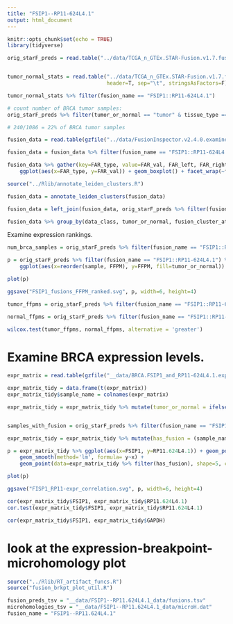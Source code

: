 ```yaml
---
title: "FSIP1--RP11-624L4.1"
output: html_document
---
```


```r
knitr::opts_chunk$set(echo = TRUE)
library(tidyverse)
```

```r

orig_starF_preds = read.table("../data/TCGA_n_GTEx.STAR-Fusion.v1.7.fusion_preds.decorated.tsv.gz", header=T, sep="\t", stringsAsFactors=F)


tumor_normal_stats = read.table("../data/TCGA_n_GTEx.STAR-Fusion.v1.7.fusion_preds.stats.tsv.gz", 
                                header=T, sep="\t", stringsAsFactors=F)

tumor_normal_stats %>% filter(fusion_name == "FSIP1::RP11-624L4.1")
```


```r
# count number of BRCA tumor samples:
orig_starF_preds %>% filter(tumor_or_normal == "tumor" & tissue_type == "BRCA") %>% select(data_class, sample) %>% unique() %>% count()

# 240/1086 = 22% of BRCA tumor samples

```



```r
fusion_data = read.table(gzfile("../data/FusionInspector.v2.4.0.examine_recurrents.tsv.gz"), header=T, sep="\t", stringsAsFactors=F)

fusion_data = fusion_data %>% filter(fusion_name == "FSIP1::RP11-624L4.1") %>% filter(is_primary)

```

```r

fusion_data %>% gather(key=FAR_type, value=FAR_val, FAR_left, FAR_right) %>%
    ggplot(aes(x=FAR_type, y=FAR_val)) + geom_boxplot() + facet_wrap(~fusion_name)

```



```r

source("../Rlib/annotate_leiden_clusters.R")

fusion_data = annotate_leiden_clusters(fusion_data)

fusion_data = left_join(fusion_data, orig_starF_preds %>% filter(fusion_name == "FSIP1::RP11-624L4.1") %>% select(sample, tumor_or_normal) %>% unique(), by='sample')

fusion_data %>% group_by(data_class, tumor_or_normal, fusion_cluster_att) %>% tally()

```



Examine expression rankings.

```r

num_brca_samples = orig_starF_preds %>% filter(fusion_name == "FSIP1::RP11-624L4.1") %>% filter(is_primary) %>% nrow()

p = orig_starF_preds %>% filter(fusion_name == "FSIP1::RP11-624L4.1") %>% filter(is_primary) %>%
    ggplot(aes(x=reorder(sample, FFPM), y=FFPM, fill=tumor_or_normal)) + geom_col() + xlab(paste0(num_brca_samples, " BRCA samples ranked by FSIP1::RP11-624L4.1 FFPM")) + theme(axis.text.x=element_blank())

plot(p)

ggsave("FSIP1_fusions_FFPM_ranked.svg", p, width=6, height=4)
```

```r

tumor_ffpms = orig_starF_preds %>% filter(fusion_name == "FSIP1::RP11-624L4.1") %>% filter(is_primary) %>% filter(tumor_or_normal == "tumor") %>% pull(FFPM)

normal_ffpms = orig_starF_preds %>% filter(fusion_name == "FSIP1::RP11-624L4.1") %>% filter(is_primary) %>% filter(tumor_or_normal == "normal") %>% pull(FFPM)

wilcox.test(tumor_ffpms, normal_ffpms, alternative = 'greater')

```


# Examine BRCA expression levels.

```r

expr_matrix = read.table(gzfile("__data/BRCA.FSIP1_and_RP11-624L4.1.expression.matrix.gz"), header=T, row.names = 1, check.names = F )

expr_matrix_tidy = data.frame(t(expr_matrix))
expr_matrix_tidy$sample_name = colnames(expr_matrix)

expr_matrix_tidy = expr_matrix_tidy %>% mutate(tumor_or_normal = ifelse(grepl("-NT$", sample_name), "normal", "tumor"))


samples_with_fusion = orig_starF_preds %>% filter(fusion_name == "FSIP1::RP11-624L4.1") %>% select(sample) %>% unique() %>% pull(sample)

expr_matrix_tidy = expr_matrix_tidy %>% mutate(has_fusion = (sample_name %in% samples_with_fusion))

```

```r

p = expr_matrix_tidy %>% ggplot(aes(x=FSIP1, y=RP11.624L4.1)) + geom_point(alpha=0.5, aes(color=tumor_or_normal)) +
    geom_smooth(method='lm', formula= y~x) +
    geom_point(data=expr_matrix_tidy %>% filter(has_fusion), shape=5, color='black')

plot(p)

ggsave("FISP1_RP11-expr_correlation.svg", p, width=6, height=4)


```

```r
cor(expr_matrix_tidy$FSIP1, expr_matrix_tidy$RP11.624L4.1)
cor.test(expr_matrix_tidy$FSIP1, expr_matrix_tidy$RP11.624L4.1)
```


```r
cor(expr_matrix_tidy$FSIP1, expr_matrix_tidy$GAPDH)

```



# look at the expression-breakpoint-microhomology plot

```r

source("../Rlib/RT_artifact_funcs.R")
source("fusion_brkpt_plot_util.R")

fusion_preds_tsv = "__data/FSIP1--RP11.624L4.1_data/fusions.tsv"
microhomologies_tsv = "__data/FSIP1--RP11.624L4.1_data/microH.dat"
fusion_name = "FSIP1--RP11.624L4.1"
```







